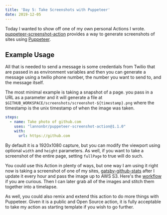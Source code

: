 ```yaml
---
title: 'Day 5: Take Screenshots with Puppeteer'
date: 2019-12-05
---
```


Today I wanted to show off one of my own personal Actions I wrote. [puppeteer-screenshot-action](https://github.com/marketplace/actions/puppeteer-screenshot-action) provides a way to generate screenshots of sites using [Puppeteer](https://developers.google.com/web/tools/puppeteer).

## Example Usage

All that is needed to send a message is some credentials from Twilio that are passed in as environment variables and then you can generate a message using a twilio phone number, the number you want to send to, and the message itself.

The most minimal example is taking a snapshot of a page. you pass in a URL as a parameter and it will generate a file at `$GITHUB_WORKSPACE/screenshots/screenshot-${timestamp}.png` where the timestamp is the unix timestamp of when the image was taken.

```yaml
steps:
  - name: Take photo of github.com
    uses: "lannonbr/puppeteer-screenshot-action@1.1.0"
    with:
      url: https://github.com
```

By default it is a 1920x1080 capture, but you can modify the viewport using optional `width` and `height` parameters. As well, if you want to take a screenshot of the entire page, setting `fullPage` to true will do such.

You could use this Action in plenty of ways, but one way I am using it right now is taking a screenshot of one of my sites, [gatsby-github-stats](https://gatsby-github-stats.netlify.com/) after I update it every hour and pass the image up to AWS S3. Here's the [workflow](https://github.com/lannonbr/gatsby-github-stats/blob/master/.github/workflows/take-screenshot.yml) if you are curious. Then I can later grab all of the images and stitch them together into a timelapse.

As well, you could also remix and extend this action to do more things with Puppeteer. Given it is a public and Open Source action, it is fully acceptable to take my action as starting template if you wish to go further.